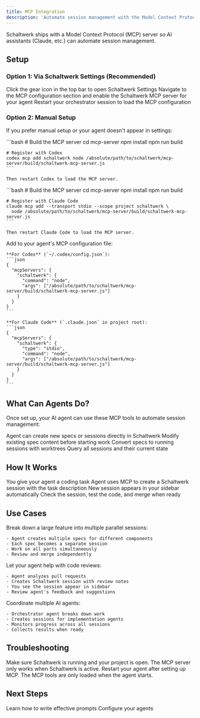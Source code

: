 ```yaml
---
title: MCP Integration
description: 'Automate session management with the Model Context Protocol REST API'
---
```


Schaltwerk ships with a Model Context Protocol (MCP) server so AI assistants (Claude, etc.) can automate session management.

## Setup

### Option 1: Via Schaltwerk Settings (Recommended)

<Steps>
  <Step title="Open Settings">
    Click the gear icon in the top bar to open Schaltwerk Settings
  </Step>

  <Step title="Configure MCP">
    Navigate to the MCP configuration section and enable the Schaltwerk MCP server for your agent
  </Step>

  <Step title="Restart Agent">
    Restart your orchestrator session to load the MCP configuration
  </Step>
</Steps>

### Option 2: Manual Setup

If you prefer manual setup or your agent doesn't appear in settings:

<Tabs>
  <Tab title="Codex">
    ```bash
    # Build the MCP server
    cd mcp-server
    npm install
    npm run build

    # Register with Codex
    codex mcp add schaltwerk node /absolute/path/to/schaltwerk/mcp-server/build/schaltwerk-mcp-server.js
    ```

    Then restart Codex to load the MCP server.
  </Tab>

  <Tab title="Claude Code">
    ```bash
    # Build the MCP server
    cd mcp-server
    npm install
    npm run build

    # Register with Claude Code
    claude mcp add --transport stdio --scope project schaltwerk \
      node /absolute/path/to/schaltwerk/mcp-server/build/schaltwerk-mcp-server.js
    ```

    Then restart Claude Code to load the MCP server.
  </Tab>

  <Tab title="Manual Config">
    Add to your agent's MCP configuration file:

    **For Codex** (`~/.codex/config.json`):
    ```json
    {
      "mcpServers": {
        "schaltwerk": {
          "command": "node",
          "args": ["/absolute/path/to/schaltwerk/mcp-server/build/schaltwerk-mcp-server.js"]
        }
      }
    }
    ```

    **For Claude Code** (`.claude.json` in project root):
    ```json
    {
      "mcpServers": {
        "schaltwerk": {
          "type": "stdio",
          "command": "node",
          "args": ["/absolute/path/to/schaltwerk/mcp-server/build/schaltwerk-mcp-server.js"]
        }
      }
    }
    ```
  </Tab>
</Tabs>

## What Can Agents Do?

Once set up, your AI agent can use these MCP tools to automate session management:

<CardGroup cols={2}>
  <Card title="Create Sessions" icon="plus">
    Agent can create new specs or sessions directly in Schaltwerk
  </Card>

  <Card title="Update Specs" icon="pen">
    Modify existing spec content before starting work
  </Card>

  <Card title="Start Work" icon="play">
    Convert specs to running sessions with worktrees
  </Card>

  <Card title="Check Status" icon="list">
    Query all sessions and their current state
  </Card>
</CardGroup>

## How It Works

<Steps>
  <Step title="Agent receives task">
    You give your agent a coding task
  </Step>

  <Step title="Agent creates session">
    Agent uses MCP to create a Schaltwerk session with the task description
  </Step>

  <Step title="Schaltwerk updates">
    New session appears in your sidebar automatically
  </Step>

  <Step title="You review">
    Check the session, test the code, and merge when ready
  </Step>
</Steps>

## Use Cases

<AccordionGroup>
  <Accordion title="Task Breakdown">
    Break down a large feature into multiple parallel sessions:

    - Agent creates multiple specs for different components
    - Each spec becomes a separate session
    - Work on all parts simultaneously
    - Review and merge independently
  </Accordion>

  <Accordion title="Code Review Automation">
    Let your agent help with code reviews:

    - Agent analyzes pull requests
    - Creates Schaltwerk session with review notes
    - You see the session appear in sidebar
    - Review agent's feedback and suggestions
  </Accordion>

  <Accordion title="Multi-Agent Workflows">
    Coordinate multiple AI agents:

    - Orchestrator agent breaks down work
    - Creates sessions for implementation agents
    - Monitors progress across all sessions
    - Collects results when ready
  </Accordion>
</AccordionGroup>

## Troubleshooting

<AccordionGroup>
  <Accordion title="Sessions not appearing">
    Make sure Schaltwerk is running and your project is open. The MCP server only works when Schaltwerk is active.
  </Accordion>

  <Accordion title="Agent can't connect">
    Restart your agent after setting up MCP. The MCP tools are only loaded when the agent starts.
  </Accordion>
</AccordionGroup>

## Next Steps

<CardGroup cols={2}>
  <Card title="Prompting Guide" icon="message" href="/mcp/prompting">
    Learn how to write effective prompts
  </Card>
  <Card title="Agent Setup" icon="robot" href="/guides/agent-setup">
    Configure your agents
  </Card>
</CardGroup>
